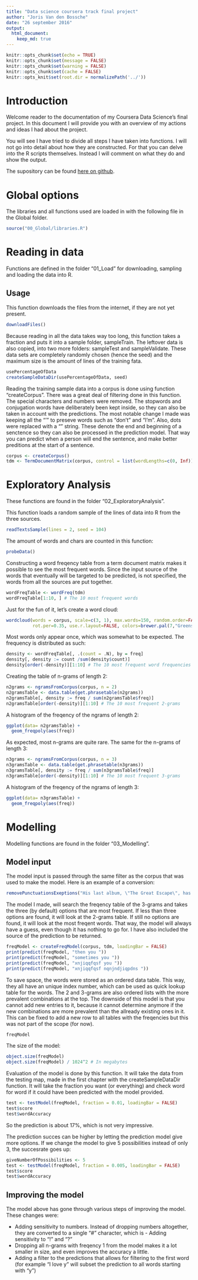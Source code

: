 ```yaml
---
title: "Data science coursera track final project"
author: "Joris Van den Bossche"
date: "26 september 2016"
output: 
  html_document:
    keep_md: true
---
```


```r
knitr::opts_chunk$set(echo = TRUE)
knitr::opts_chunk$set(message = FALSE)
knitr::opts_chunk$set(warning = FALSE)
knitr::opts_chunk$set(cache = FALSE)
knitr::opts_knit$set(root.dir = normalizePath('../'))
```

# Introduction
Welcome reader to the documentation of my Coursera Data Science's final project. In this document I will provide you with an overview of my actions and ideas I had about the project.

You will see I have tried to divide all steps I have taken into functions. I will not go into detail about how they are constructed. For that you can delve into the R scripts themselves. Instead I will comment on what they do and show the output.

The supository can be found [here on github](https://github.com/JorisVdBos/Data-Science-Capstone).

# Global options
The libraries and all functions used are loaded in with the following file in the Global folder.
```r
source("00_Global/libraries.R")
```


# Reading in data
Functions are defined in the folder "01_Load" for downloading, sampling and loading the data into R.

## Usage
This function downloads the files from the internet, if they are not yet present.
```r
downloadFiles()
```

Because reading in all the data takes way too long, this function takes a fraction and puts it into a sample folder, sampleTrain. The leftover data is also copied, into two more folders: sampleTest and sampleValidate. These data sets are completely randomly chosen (hence the seed) and the maximum size is the amount of lines of the training fata.
```r
usePercentageOfData
createSampleDataDir(usePercentageOfData, seed)
```

Reading the training sample data into a corpus is done using function "createCorpus". There was a great deal of filtering done in this function. The special characters and numbers were removed. The stopwords and conjugation words have deliberately been kept inside, so they can also be taken in account with the predictions. The most notable change I made was keeping all the "'" to preseve words such as "don't" and "I'm". Also, dots were replaced with a "\n" string. These denote the end and beginning of a senctence so they can also be processed in the prediction model. That way you can predict when a person will end the sentence, and make better preditions at the start of a sentence.
```r
corpus <- createCorpus()
tdm <- TermDocumentMatrix(corpus, control = list(wordLengths=c(0, Inf)))
```

# Exploratory Analysis
These functions are found in the folder "02_ExploratoryAnalysis".

This function loads a random sample of the lines of data into R from the three sources.
```r
readTextsSample(lines = 2, seed = 104)
```

The amount of words and chars are counted in this function:
```r
probeData()
```


Constructing a word freqency table from a term document matrix makes it possible to see the most frequent words. Since the input source of the words that eventually will be targeted to be predicted, is not specified, the words from all the sources are put together.
```r
wordFreqTable <- wordFreq(tdm)
wordFreqTable[1:10, ] # The 10 most frequent words
```

Just for the fun of it, let's create a word cloud:
```r
wordcloud(words = corpus, scale=c(3, 1), max.words=150, random.order=FALSE, 
          rot.per=0.35, use.r.layout=FALSE, colors=brewer.pal(7,"Greens"), random.color = TRUE)
```

Most words only appear once, which was somewhat to be expected. The frequency is distributed as such:
```r
density <- wordFreqTable[, .(count = .N), by = freq]
density[, density := count /sum(density$count)]
density[order(-density)][1:10] # The 10 most frequent word frequencies
```

Creating the table of n-grams of length 2:
```r
n2grams <- ngramsFromCorpus(corpus, n = 2)
n2gramsTable <- data.table(get.phrasetable(n2grams))
n2gramsTable[, density := freq / sum(n2gramsTable$freq)]
n2gramsTable[order(-density)][1:10] # The 10 most frequent 2-grams
```

A histogram of the freqency of the ngrams of length 2:
```r
ggplot(data= n2gramsTable) + 
  geom_freqpoly(aes(freq))
```

As expected, most n-grams are quite rare. The same for the n-grams of length 3:
```r
n3grams <- ngramsFromCorpus(corpus, n = 3)
n3gramsTable <- data.table(get.phrasetable(n3grams))
n3gramsTable[, density := freq / sum(n3gramsTable$freq)]
n3gramsTable[order(-density)][1:10] # The 10 most frequent 3-grams
```

A histogram of the freqency of the ngrams of length 3:
```r
ggplot(data= n3gramsTable) + 
  geom_freqpoly(aes(freq))
```

# Modelling
Modelling functions are found in the folder "03_Modelling".

## Model input
The model input is passed through the same filter as the corpus that was used to make the model. Here is an example of a conversion:
```r
removePunctuationsExeptions("His last album, \"The Great Escape\", has yet to see the light of day. \"I'm not even sure that album will come out under that title,\" he says. \"I do have the project completed and handed into E1\", his current record label. He says it could possibly hit in the fall.")
```

The model I made, will search the freqency table of the 3-grams and takes the three (by default) options that are most frequent. If less than three options are found, it will look at the 2-grams table. If still no options are found, it will look at the most freqent words. That way, the model will always have a guess, even though it has nothing to go for. I have also included the source of the prediction to be returned.
```r
freqModel <- createFreqModel(corpus, tdm, loadingBar = FALSE)
print(predict(freqModel, "then you "))
print(predict(freqModel, "sometimes you "))
print(predict(freqModel, "xnjiqqfqsf you "))
print(predict(freqModel, "xnjiqqfqsf nqnjndjiqpdns "))
```

To save space, the words were stored as an ordered data table. This way, they all have an unique index number, which can be used as quick lookup table for the words. The 2 and 3-grams are also ordered lists with the more prevalent combinations at the top. The downside of this model is that you cannot add new entries to it, because it cannot determine anymore if the new combinations are more prevalent than the allready existing ones in it. This can be fixed to add a new row to all tables with the freqencies but this was not part of the scope (for now).
```r
freqModel
```

The size of the model:
```r
object.size(freqModel)
object.size(freqModel) / 1024^2 # In megabytes
```

Evaluation of the model is done by this function. It will take the data from the testing map, made in the first chapter with the createSampleDataDir function. It will take the fraction you want (or everything) and check word for word if it could have been predicted with the model provided.
```r
test <- testModel(freqModel, fraction = 0.01, loadingBar = FALSE)
test$score
test$wordAccuracy
```

So the prediction is about 17%, which is not very impressive.

The prediction succes can be higher by letting the prediction model give more options. If we change the model to give 5 possibilities instead of only 3, the succesrate goes up:
```r
giveNumberOfPossibilities <- 5
test <- testModel(freqModel, fraction = 0.005, loadingBar = FALSE)
test$score
test$wordAccuracy
```

## Improving the model
The model above has gone through various steps of improving the model. These changes were:

* Adding sensitivity to numbers. Instead of dropping numbers altogether, they are converted to a single "#" character, which is - Adding sensitivity to "!" and "?"
* Dropping all n-grams with freqency 1 from the model makes it a lot smaller in size, and even improves the accuracy a little.
* Adding a filter to the predictions that allows for filtering to the first word (for example "I love y" will subset the prediction to all words starting with "y")
